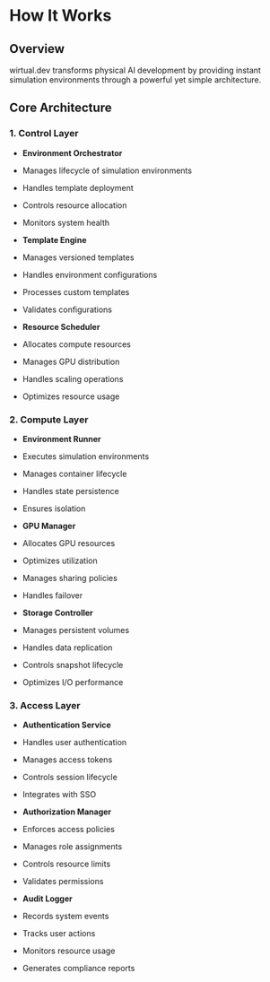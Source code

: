 # How It Works

## Overview

wirtual.dev transforms physical AI development by providing instant simulation environments through a powerful yet simple architecture.

## Core Architecture

### 1. Control Layer
- **Environment Orchestrator**
 - Manages lifecycle of simulation environments
 - Handles template deployment
 - Controls resource allocation
 - Monitors system health

- **Template Engine**
 - Manages versioned templates
 - Handles environment configurations
 - Processes custom templates
 - Validates configurations

- **Resource Scheduler**  
 - Allocates compute resources
 - Manages GPU distribution
 - Handles scaling operations
 - Optimizes resource usage

### 2. Compute Layer
- **Environment Runner**
 - Executes simulation environments
 - Manages container lifecycle
 - Handles state persistence
 - Ensures isolation

- **GPU Manager**
 - Allocates GPU resources
 - Optimizes utilization
 - Manages sharing policies
 - Handles failover

- **Storage Controller**
 - Manages persistent volumes 
 - Handles data replication
 - Controls snapshot lifecycle
 - Optimizes I/O performance

### 3. Access Layer  
- **Authentication Service**
 - Handles user authentication
 - Manages access tokens
 - Controls session lifecycle
 - Integrates with SSO

- **Authorization Manager**
 - Enforces access policies
 - Manages role assignments
 - Controls resource limits
 - Validates permissions

- **Audit Logger**
 - Records system events
 - Tracks user actions
 - Monitors resource usage
 - Generates compliance reports